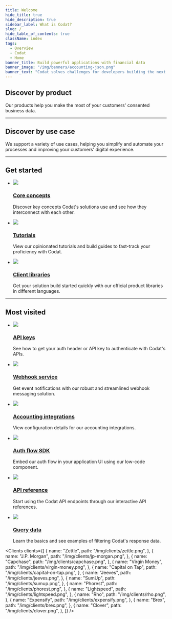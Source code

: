 ```yaml
---
title: Welcome
hide_title: true
hide_description: true
sidebar_label: What is Codat?
slug: /
hide_table_of_contents: true
className: index
tags:
  - Overview
  - Codat
  - Home
banner_title: Build powerful applications with financial data
banner_image: "/img/banners/accounting-json.png"
banner_text: "Codat solves challenges for developers building the next generation of financial products for small businesses."
---
```


<head>
  <title>
    Codat_docs | Build powerful applications with financial data
  </title>
  <meta
    name="description"
    content="Codat makes accessing consented business data from your customers' banking, accounting, and commerce platforms easy. Build once to our API to aggregate data, underwrite credit risk, and automate accounting for your SMB customers."
  />
  <link rel="canonical" href="/" />
  <link rel="alternate" href="/" hreflang="x-default" />
  <link rel="alternate" href="/" hreflang="en" />
  <meta property="og:url" content="https://docs.codat.io" />
</head>


<Welcome />

## Discover by product

Our products help you make the most of your customers' consented business data.

<Products mini={true} verbose={false}/>

<hr/>

## Discover by use case

We support a variety of use cases, helping you simplify and automate your processes and improving your customers' digital experience.

<Usecases mini={true}/>

<hr/>

## Get started

<ul className="card-container col-3">
  <li className="card">
    <div className="header">
      <img
        src="/img/wp-icons/Lightbulb.png"
        className="mini-icon"
      />
      <h3><a href="http://docs.codat.io/core-concepts/overview" target="_blank">Core concepts</a></h3>
    </div>
    <p>
      Discover key concepts Codat's solutions use and see how they interconnect with each other.
    </p>
  </li>
  <li className="card">
    <div className="header">
      <img
        src="/img/wp-icons/student.png"
        className="mini-icon"
      />
      <h3><a href="http://docs.codat.io/guides/overview" target="_blank">Tutorials</a></h3>
    </div>
    <p>
      View our opinionated tutorials and build guides to fast-track your proficiency with Codat.
    </p>
  </li>
  <li className="card">
    <div className="header">
      <img
        src="/img/wp-icons/books.png"
        className="mini-icon"
      />
      <h3><a href="http://docs.codat.io/get-started/libraries" target="_blank">Client libraries</a></h3>
    </div>
    <p>
      Get your solution build started quickly with our official product libraries in different languages.
    </p>
  </li>
</ul>

<hr/>

## Most visited

<ul className="card-container col-3">
  <li className="card">
    <div className="header">
      <img
        src="/img/wp-icons/key.png"
        className="mini-icon"
      />
      <h3><a href="http://docs.codat.io/using-the-api/authentication/" target="_blank">API keys</a></h3>
    </div>
    <p>
      See how to get your auth header or API key to authenticate with Codat's APIs.
    </p> 
  </li>
  <li className="card">
    <div className="header">
      <img
        src="/img/wp-icons/webhooks-logo.png"
        className="mini-icon"
      />
      <h3><a href="http://docs.codat.io/using-the-api/webhooks/overview" target="_blank">Webhook service</a></h3>
    </div>
    <p>
    Get event notifications with our robust and streamlined webhook messaging solution.
    </p>
  </li>
  <li className="card">
    <div className="header">
      <img
        src="/img/wp-icons/Coins.png"
        className="mini-icon"
      />
      <h3><a href="http://docs.codat.io/integrations/accounting/overview/" target="_blank">Accounting integrations</a></h3>
    </div>
    <p>
    View configuration details for our accounting integrations.
    </p>
  </li>
  <li className="card">
    <div className="header">
      <img
        src="/img/wp-icons/puzzle-piece.png"
        className="mini-icon"
      />
      <h3><a href="http://docs.codat.io/auth-flow/authorize-embedded-link" target="_blank">Auth flow SDK</a></h3>
    </div>
    <p>
      Embed our auth flow in your application UI using our low-code component.
    </p> 
  </li>
  <li className="card">
    <div className="header">
      <img
        src="/img/wp-icons/Stack.png"
        className="mini-icon"
      />
      <h3><a href="http://docs.codat.io/using-the-api/overview" target="_blank">API reference</a></h3>
    </div>
    <p>
      Start using the Codat API endpoints through our interactive API references.
    </p>
  </li>
  <li className="card">
    <div className="header">
      <img
        src="/img/wp-icons/list-magnifying-glass.png"
        className="mini-icon"
      />
      <h3><a href="http://docs.codat.io/using-the-api/querying" target="_blank">Query data</a></h3>
    </div>
    <p>
      Learn the basics and see examples of filtering Codat's response data.
    </p>
  </li>
</ul>

<Clients
  clients={[
    {
        name: "Zettle",
        path: "/img/clients/zettle.png",
    },
    {
        name: "J.P. Morgan",
        path: "/img/clients/jp-morgan.png",
    },
    {
        name: "Capchase",
        path: "/img/clients/capchase.png",
    },
    {
        name: "Virgin Money",
        path: "/img/clients/virgin-money.png",
    },
    {
        name: "Capital on Tap",
        path: "/img/clients/capital-on-tap.png",
    },
    {
        name: "Jeeves",
        path: "/img/clients/jeeves.png",
    },
    {
        name: "SumUp",
        path: "/img/clients/sumup.png",
    },
    {
        name: "Phorest",
        path: "/img/clients/phorest.png",
    },
    {
        name: "Lightspeed",
        path: "/img/clients/lightspeed.png",
    },
    {
        name: "Rho",
        path: "/img/clients/rho.png",
    },
    {
        name: "Expensify",
        path: "/img/clients/expensify.png",
    },
    {
        name: "Brex",
        path: "/img/clients/brex.png",
    },
    {
        name: "Clover",
        path: "/img/clients/clover.png",
    },
  ]}
/>
